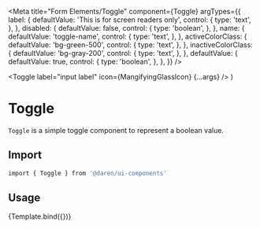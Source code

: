 
<Meta
  title="Form Elements/Toggle"
  component={Toggle}
  argTypes={{
    label: {
      defaultValue: 'This is for screen readers only',
      control: {
        type: 'text',
      },
    },
    disabled: {
      defaultValue: false,
      control: {
        type: 'boolean',
      },
    },
    name: {
      defaultValue: 'toggle-name',
      control: {
        type: 'text',
      },
    },
    activeColorClass: {
      defaultValue: 'bg-green-500',
      control: {
        type: 'text',
      },
    },
    inactiveColorClass: {
      defaultValue: 'bg-gray-200',
      control: {
        type: 'text',
      },
    },
    defaultValue: {
      defaultValue: true,
      control: {
        type: 'boolean',
      },
    },
  }}
/>

  <Toggle label="input label" icon={MangifyingGlassIcon} {...args} />
)

# Toggle

`Toggle` is a simple toggle component to represent a boolean value.

<Actions packageName="form-elements" />

<Story name="example">
  <div className="mb-8">
    <Toggle label="input label" name="toggle" />
  </div>
</Story>

## Import

```bash
import { Toggle } from '@daren/ui-components'
```

## Usage

<Canvas>
  <Story name="usage">{Template.bind({})}</Story>
</Canvas>

<ArgsTable story="usage" />
